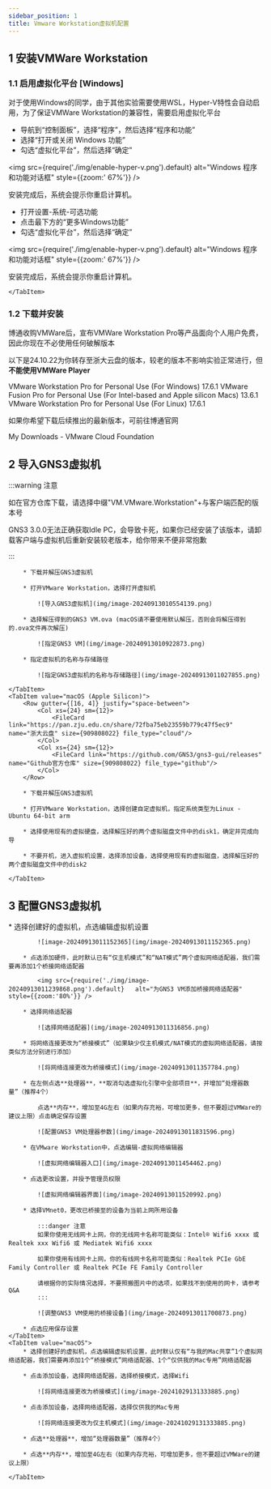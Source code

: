 ```yaml
---
sidebar_position: 1
title: Vmware Workstation虚拟机配置
---
```



## 1 安装VMWare Workstation

### 1.1 启用虚拟化平台 [Windows]

对于使用Windows的同学，由于其他实验需要使用WSL，Hyper-V特性会自动启用，为了保证VMWare Workstation的兼容性，需要启用虚拟化平台

<Tabs className="unique-tabs"  groupId="operating-systems">
    <TabItem value="Windows 10">

* 导航到“控制面板”，选择“程序”，然后选择“程序和功能”
* 选择“打开或关闭 Windows 功能”
* 勾选“虚拟化平台”，然后选择“确定”

<img src={require('./img/enable-hyper-v.png').default}   alt="Windows 程序和功能对话框" style={{zoom:' 67%'}} />

安装完成后，系统会提示你重启计算机。
    </TabItem>
    <TabItem value="Windows 11">

* 打开设置-系统-可选功能
* 点击最下方的“更多Windows功能”
* 勾选“虚拟化平台”，然后选择“确定”

<img src={require('./img/enable-hyper-v.png').default}   alt="Windows 程序和功能对话框" style={{zoom:' 67%'}} />

安装完成后，系统会提示你重启计算机。

    </TabItem>
</Tabs>

### 1.2 下载并安装

博通收购VMWare后，宣布VMWare Workstation Pro等产品面向个人用户免费，因此你现在不必使用任何破解版本

以下是24.10.22为你转存至浙大云盘的版本，较老的版本不影响实验正常进行，但**不能使用VMWare Player**

<Tabs className="unique-tabs"  groupId="operating-systems">
    <TabItem value="Windows">
        <LinkCard url="https://oss.zjucomp.net/VMware-workstation-full-17.6.1-24319023.exe" title="VMware Workstation Pro" icon="https://support.broadcom.com/o/ecx-standard-theme/images/favicon.ico">VMware Workstation Pro for Personal Use (For Windows) 17.6.1</LinkCard>
    </TabItem>
    <TabItem value="macOS">
        <LinkCard url="https://pan.zju.edu.cn/share/89422b3ae5ab1f720cc9ac378b/" title="VMware Funsion Pro" icon="https://support.broadcom.com/o/ecx-standard-theme/images/favicon.ico">VMware Fusion Pro for Personal Use (For Intel-based and Apple silicon Macs) 13.6.1</LinkCard>
    </TabItem>
    <TabItem value="Linux">
        <LinkCard url="https://pan.zju.edu.cn/share/d4cfd82e4a0a8d23ebba08a7f1" title="VMware Workstation Pro" icon="https://support.broadcom.com/o/ecx-standard-theme/images/favicon.ico">VMware Workstation Pro for Personal Use (For Linux) 17.6.1</LinkCard>
    </TabItem>
</Tabs>

如果你希望下载后续推出的最新版本，可前往博通官网

<LinkCard url="https://support.broadcom.com/group/ecx/downloads" title="My Downloads - Support Portal - Broadcom Support Portal" icon="https://support.broadcom.com/o/ecx-standard-theme/images/favicon.ico">My Downloads - VMware Cloud Foundation</LinkCard>
<br/>


## 2 导入GNS3虚拟机

:::warning 注意

如在官方仓库下载，请选择中缀"VM.VMware.Workstation"+与客户端匹配的版本号

GNS3 3.0.0无法正确获取Idle PC，会导致卡死，如果你已经安装了该版本，请卸载客户端与虚拟机后重新安装较老版本，给你带来不便非常抱歉

:::

<Tabs className="unique-tabs"  groupId="platform">
    <TabItem value="Windows / macOS (Intel) / Linux">
        <Row gutter={[16, 4]} justify="space-between">
            <Col xs={24} sm={12}>
                <FileCard link="https://oss.zjucomp.net/GNS3.VM.VMware.Workstation.2.2.50.zip" name="本站镜像源" size={946080449} file_type="cloud"/>
            </Col>
            <Col xs={24} sm={12}>
                <FileCard link="https://pan.zju.edu.cn/share/10ab9b9ea3850f46e284f8da00" name="浙大云盘" size={946080449} file_type="cloud"/>
            </Col>
            <Col xs={24} sm={12}>
                <FileCard link="https://github.com/GNS3/gns3-gui/releases" name="Github官方仓库" size={946080449} file_type="github"/>
            </Col>
        </Row>

        * 下载并解压GNS3虚拟机

        * 打开VMware Workstation，选择打开虚拟机

            ![导入GNS3虚拟机](img/image-20240913010554139.png)

        * 选择解压得到的GNS3 VM.ova (macOS请不要使用默认解压，否则会将解压得到的.ova文件再次解压)

            ![指定GNS3 VM](img/image-20240913010922873.png)

        * 指定虚拟机的名称与存储路径

            ![指定GNS3虚拟机的名称与存储路径](img/image-20240913011027855.png)

    </TabItem>
    <TabItem value="macOS (Apple Silicon)">
        <Row gutter={[16, 4]} justify="space-between">
            <Col xs={24} sm={12}>
                <FileCard link="https://pan.zju.edu.cn/share/72fba75eb23559b779c47f5ec9" name="浙大云盘" size={909808022} file_type="cloud"/>
            </Col>
            <Col xs={24} sm={12}>
                <FileCard link="https://github.com/GNS3/gns3-gui/releases" name="Github官方仓库" size={909808022} file_type="github"/>
            </Col>
        </Row>

        * 下载并解压GNS3虚拟机

        * 打开VMware Workstation，选择创建自定虚拟机，指定系统类型为Linux - Ubuntu 64-bit arm

        * 选择使用现有的虚拟硬盘，选择解压好的两个虚拟磁盘文件中的disk1，确定并完成向导

        * 不要开机，进入虚拟机设置，选择添加设备，选择使用现有的虚拟磁盘，选择解压好的两个虚拟磁盘文件中的disk2

    </TabItem>
</Tabs>

## 3 配置GNS3虚拟机

<Tabs className="unique-tabs"  groupId="operating-systems">
    <TabItem value="Windows / Linux">
        * 选择创建好的虚拟机，点选编辑虚拟机设置

            ![image-20240913011152365](img/image-20240913011152365.png)

        * 点选添加硬件，此时默认已有“仅主机模式”和“NAT模式”两个虚拟网络适配器，我们需要再添加1个桥接网络适配器

            <img src={require('./img/image-20240913011239868.png').default}   alt="为GNS3 VM添加桥接网络适配器" style={{zoom:'80%'}} />

        * 选择网络适配器

            ![选择网络适配器](img/image-20240913011316856.png)

        * 将网络连接更改为“桥接模式”（如果缺少仅主机模式/NAT模式的虚拟网络适配器，请按类似方法分别进行添加）

            ![将网络连接更改为桥接模式](img/image-20240913011357784.png)

        * 在左侧点选**处理器**，**取消勾选虚拟化引擎中全部项目**，并增加“处理器数量”（推荐4个）

            点选**内存**，增加至4G左右（如果内存充裕，可增加更多，但不要超过VMWare的建议上限）点击确定保存设置

            ![配置GNS3 VM处理器参数](img/image-20240913011831596.png)

        * 在VMware Workstation中，点选编辑-虚拟网络编辑器

            ![虚拟网络编辑器入口](img/image-20240913011454462.png)

        * 点选更改设置，并授予管理员权限

            ![虚拟网络编辑器界面](img/image-20240913011520992.png)

        * 选择VMnet0，更改已桥接至的设备为当前上网所用设备

            :::danger 注意
            如果你使用无线网卡上网，你的无线网卡名称可能类似：Intel® Wifi6 xxxx 或 Realtek xxx Wifi6 或 Mediatek Wifi6 xxxx

            如果你使用有线网卡上网，你的有线网卡名称可能类似：Realtek PCIe GbE Family Controller 或 Realtek PCIe FE Family Controller

            请根据你的实际情况选择，不要照搬图片中的选项，如果找不到使用的网卡，请参考Q&A
            :::

            ![调整GNS3 VM使用的桥接设备](img/image-20240913011700873.png)

        * 点选应用保存设置
    </TabItem>
    <TabItem value="macOS">
        * 选择创建好的虚拟机，点选编辑虚拟机设置，此时默认仅有“与我的Mac共享”1个虚拟网络适配器，我们需要再添加1个“桥接模式”网络适配器、1个“仅供我的Mac专用”网络适配器

        * 点击添加设备，选择网络适配器，选择桥接模式，选择Wifi

            ![将网络连接更改为桥接模式](img/image-20241029131333885.png)

        * 点击添加设备，选择网络适配器，选择仅供我的Mac专用

            ![将网络连接更改为仅主机模式](img/image-20241029131333885.png)

        * 点选**处理器**，增加“处理器数量”（推荐4个）

        * 点选**内存**，增加至4G左右（如果内存充裕，可增加更多，但不要超过VMWare的建议上限）

    </TabItem>
</Tabs>
